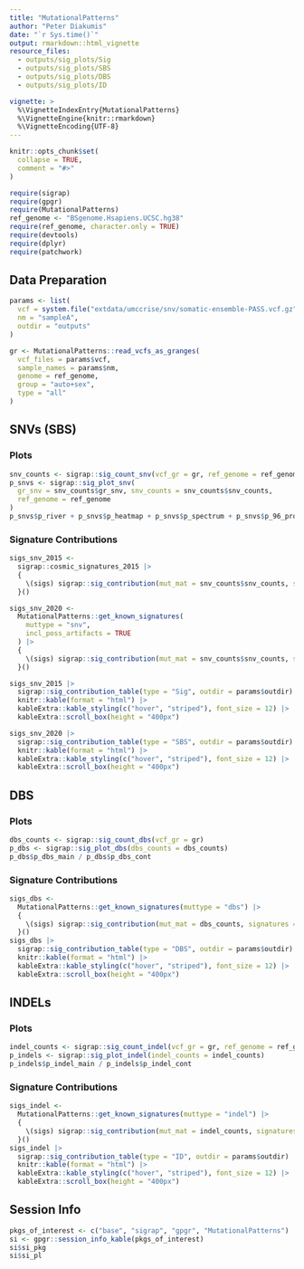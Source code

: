 ```yaml
---
title: "MutationalPatterns"
author: "Peter Diakumis"
date: "`r Sys.time()`"
output: rmarkdown::html_vignette
resource_files:
  - outputs/sig_plots/Sig
  - outputs/sig_plots/SBS
  - outputs/sig_plots/DBS
  - outputs/sig_plots/ID

vignette: >
  %\VignetteIndexEntry{MutationalPatterns}
  %\VignetteEngine{knitr::rmarkdown}
  %\VignetteEncoding{UTF-8}
---
```


```r
knitr::opts_chunk$set(
  collapse = TRUE,
  comment = "#>"
)
```

```r
require(sigrap)
require(gpgr)
require(MutationalPatterns)
ref_genome <- "BSgenome.Hsapiens.UCSC.hg38"
require(ref_genome, character.only = TRUE)
require(devtools)
require(dplyr)
require(patchwork)
```

## Data Preparation

```r
params <- list(
  vcf = system.file("extdata/umccrise/snv/somatic-ensemble-PASS.vcf.gz", package = "gpgr"),
  nm = "sampleA",
  outdir = "outputs"
)

gr <- MutationalPatterns::read_vcfs_as_granges(
  vcf_files = params$vcf,
  sample_names = params$nm,
  genome = ref_genome,
  group = "auto+sex",
  type = "all"
)
```

## SNVs (SBS)

### Plots

```r
snv_counts <- sigrap::sig_count_snv(vcf_gr = gr, ref_genome = ref_genome)
p_snvs <- sigrap::sig_plot_snv(
  gr_snv = snv_counts$gr_snv, snv_counts = snv_counts$snv_counts,
  ref_genome = ref_genome
)
p_snvs$p_river + p_snvs$p_heatmap + p_snvs$p_spectrum + p_snvs$p_96_profile + patchwork::plot_layout(ncol = 1)
```

### Signature Contributions

```r
sigs_snv_2015 <-
  sigrap::cosmic_signatures_2015 |>
  {
    \(sigs) sigrap::sig_contribution(mut_mat = snv_counts$snv_counts, signatures = sigs)
  }()

sigs_snv_2020 <-
  MutationalPatterns::get_known_signatures(
    muttype = "snv",
    incl_poss_artifacts = TRUE
  ) |>
  {
    \(sigs) sigrap::sig_contribution(mut_mat = snv_counts$snv_counts, signatures = sigs)
  }()

sigs_snv_2015 |>
  sigrap::sig_contribution_table(type = "Sig", outdir = params$outdir) |>
  knitr::kable(format = "html") |>
  kableExtra::kable_styling(c("hover", "striped"), font_size = 12) |>
  kableExtra::scroll_box(height = "400px")

sigs_snv_2020 |>
  sigrap::sig_contribution_table(type = "SBS", outdir = params$outdir) |>
  knitr::kable(format = "html") |>
  kableExtra::kable_styling(c("hover", "striped"), font_size = 12) |>
  kableExtra::scroll_box(height = "400px")
```

## DBS

### Plots

```r
dbs_counts <- sigrap::sig_count_dbs(vcf_gr = gr)
p_dbs <- sigrap::sig_plot_dbs(dbs_counts = dbs_counts)
p_dbs$p_dbs_main / p_dbs$p_dbs_cont
```

### Signature Contributions

```r
sigs_dbs <-
  MutationalPatterns::get_known_signatures(muttype = "dbs") |>
  {
    \(sigs) sigrap::sig_contribution(mut_mat = dbs_counts, signatures = sigs)
  }()
sigs_dbs |>
  sigrap::sig_contribution_table(type = "DBS", outdir = params$outdir) |>
  knitr::kable(format = "html") |>
  kableExtra::kable_styling(c("hover", "striped"), font_size = 12) |>
  kableExtra::scroll_box(height = "400px")
```

## INDELs

### Plots

```r
indel_counts <- sigrap::sig_count_indel(vcf_gr = gr, ref_genome = ref_genome)
p_indels <- sigrap::sig_plot_indel(indel_counts = indel_counts)
p_indels$p_indel_main / p_indels$p_indel_cont
```

### Signature Contributions

```r
sigs_indel <-
  MutationalPatterns::get_known_signatures(muttype = "indel") |>
  {
    \(sigs) sigrap::sig_contribution(mut_mat = indel_counts, signatures = sigs)
  }()
sigs_indel |>
  sigrap::sig_contribution_table(type = "ID", outdir = params$outdir) |>
  knitr::kable(format = "html") |>
  kableExtra::kable_styling(c("hover", "striped"), font_size = 12) |>
  kableExtra::scroll_box(height = "400px")
```


## Session Info

```r
pkgs_of_interest <- c("base", "sigrap", "gpgr", "MutationalPatterns")
si <- gpgr::session_info_kable(pkgs_of_interest)
si$si_pkg
si$si_pl
```
